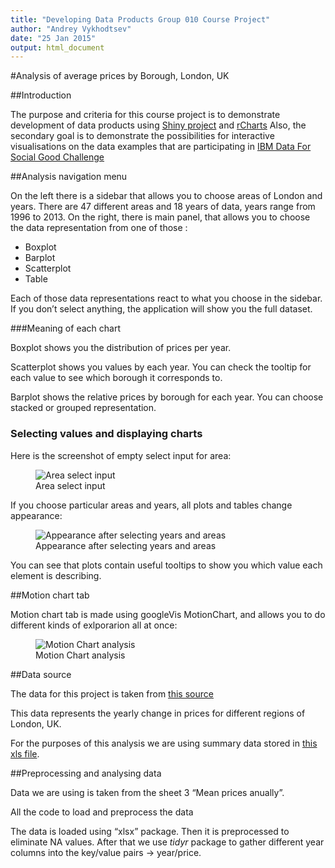 ```yaml
---
title: "Developing Data Products Group 010 Course Project"
author: "Andrey Vykhodtsev"
date: "25 Jan 2015"
output: html_document
---
```


#Analysis of average prices by Borough, London, UK

##Introduction

The purpose and criteria for this course project is to demonstrate development of data products using [Shiny project](http://shiny.rstudio.com/) and [rCharts](http://rcharts.io/)
Also, the secondary goal is to demonstrate the possibilities for interactive visualisations on the data examples that are participating in [IBM Data For Social Good Challenge](http://ibmhadoop.challengepost.com/details/data)

##Analysis navigation menu

On the left there is a sidebar that allows you to choose areas of London and years.
There are 47 different areas and 18 years of data, years range from 1996 to 2013.
On the right, there is main panel, that allows you to choose the data representation from one of those :

* Boxplot
* Barplot
* Scatterplot
* Table

Each of those data representations react to what you choose in the sidebar.
If you don't select anything, the application will show you the full dataset.

###Meaning of each chart

Boxplot shows you the distribution of prices per year. 

Scatterplot shows you values by each year. You can check the tooltip for each value to see which borough it corresponds to.

Barplot shows the relative prices by borough for each year. You can choose stacked or grouped representation.

### Selecting values and displaying charts

Here is the screenshot of empty select input for area:

![Area select input][1]

If you choose particular areas and years, all plots and tables change appearance:

![Appearance after selecting years and areas][2]

You can see that plots contain useful tooltips to show you which value each element is describing.

##Motion chart tab

Motion chart tab is made using googleVis MotionChart, and allows you to do different kinds of exlporarion all at once:

![Motion Chart analysis][3]

##Data source

The data for this project is taken from [this source](http://data.london.gov.uk/dataset/average-house-prices-borough)

This data represents the yearly change in prices for different regions of London, UK.

For the purposes of this analysis we are using summary data stored in [this xls file](https://londondatastore-upload.s3.amazonaws.com/average-house-prices-borough.xls).

##Preprocessing and analysing data

Data we are using is taken from the sheet 3 "Mean prices anually".

All the code to load and preprocess the data

The data is loaded using "xlsx" package. Then it is preprocessed to eliminate NA values.
After that we use *tidyr* package to gather different year columns into the key/value pairs -> year/price.

[1]: img/Screen1.png
[2]: img/Screen2.png
[3]: img/Screen3.png